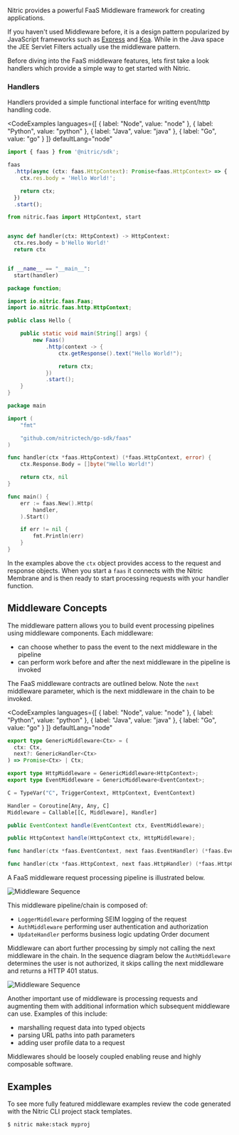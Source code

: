 Nitric provides a powerful FaaS Middleware framework for creating applications.

If you haven't used Middleware before, it is a design pattern popularized by JavaScript frameworks such as [Express](https://expressjs.com/) and [Koa](https://koajs.com/). While in the Java space the JEE Servlet Filters actually use the middleware pattern.

Before diving into the FaaS middleware features, lets first take a look handlers which provide a simple way to get started with Nitric.

### Handlers

Handlers provided a simple functional interface for writing event/http handling code.

<CodeExamples
	languages={[
	{
		label: "Node",
		value: "node"
	},
	{
		label: "Python",
		value: "python"
	},
	{
		label: "Java",
		value: "java"
	},
	{
		label: "Go",
		value: "go"
	}
	]}
	defaultLang="node"
>
<CodeExample lang="node">

```typescript
import { faas } from '@nitric/sdk';

faas
  .http(async (ctx: faas.HttpContext): Promise<faas.HttpContext> => {
    ctx.res.body = 'Hello World!';

    return ctx;
  })
  .start();
```

</CodeExample>
<CodeExample lang="python">

```python
from nitric.faas import HttpContext, start


async def handler(ctx: HttpContext) -> HttpContext:
  ctx.res.body = b'Hello World!'
  return ctx


if __name__ == "__main__":
  start(handler)
```

</CodeExample>
<CodeExample lang="java">

```java
package function;

import io.nitric.faas.Faas;
import io.nitric.faas.http.HttpContext;

public class Hello {

    public static void main(String[] args) {
        new Faas()
            .http(context -> {
        		ctx.getResponse().text("Hello World!");

        		return ctx;
			})
            .start();
    }
}
```

</CodeExample>
<CodeExample lang="go">

```go
package main

import (
	"fmt"

	"github.com/nitrictech/go-sdk/faas"
)

func handler(ctx *faas.HttpContext) (*faas.HttpContext, error) {
	ctx.Response.Body = []byte("Hello World!")

	return ctx, nil
}

func main() {
	err := faas.New().Http(
		handler,
	).Start()

	if err != nil {
		fmt.Println(err)
	}
}
```

</CodeExample>
</CodeExamples>

In the examples above the `ctx` object provides access to the request and response objects. When you start a `faas` it connects with the Nitric Membrane and is then ready to start processing requests with your handler function.

## Middleware Concepts

The middleware pattern allows you to build event processing pipelines using middleware components. Each middleware:

- can choose whether to pass the event to the next middleware in the pipeline
- can perform work before and after the next middleware in the pipeline is invoked

The FaaS middleware contracts are outlined below. Note the `next` middleware parameter, which is the next middleware in the chain to be invoked.

<CodeExamples
	languages={[
	{
		label: "Node",
		value: "node"
	},
	{
		label: "Python",
		value: "python"
	},
	{
		label: "Java",
		value: "java"
	},
	{
		label: "Go",
		value: "go"
	}
	]}
	defaultLang="node"
>
<CodeExample lang="node">

```typescript
export type GenericMiddleware<Ctx> = (
  ctx: Ctx,
  next?: GenericHandler<Ctx>
) => Promise<Ctx> | Ctx;

export type HttpMiddleware = GenericMiddleware<HttpContext>;
export type EventMiddleware = GenericMiddleware<EventContext>;
```

</CodeExample>
<CodeExample lang="python">

```python
C = TypeVar("C", TriggerContext, HttpContext, EventContext)

Handler = Coroutine[Any, Any, C]
Middleware = Callable[[C, Middleware], Handler]
```

</CodeExample>
<CodeExample lang="java">

```java
public EventContext handle(EventContext ctx, EventMiddleware);

public HttpContext handle(HttpContext ctx, HttpMiddleware);
```

</CodeExample>
<CodeExample lang="go">

```go
func handler(ctx *faas.EventContext, next faas.EventHandler) (*faas.EventContext, error)

func handler(ctx *faas.HttpContext, next faas.HttpHandler) (*faas.HttpContext, error)
```

</CodeExample>
</CodeExamples>

A FaaS middleware request processing pipeline is illustrated below.

<img src="../../../assets/img/middleware-sequence.svg" alt="Middleware Sequence" />

This middleware pipeline/chain is composed of:

- `LoggerMiddleware` performing SEIM logging of the request
- `AuthMiddleware` performing user authentication and authorization
- `UpdateHandler` performs business logic updating Order document

Middleware can abort further processing by simply not calling the next middleware in the chain. In the sequence diagram below the `AuthMiddleware` determines the user is not authorized, it skips calling the next middleware and returns a HTTP 401 status.

<img src="../../../assets/img/middleware-2.svg" alt="Middleware Sequence" />

Another important use of middleware is processing requests and augmenting them with additional information which subsequent middleware can use. Examples of this include:

- marshalling request data into typed objects
- parsing URL paths into path parameters
- adding user profile data to a request

Middlewares should be loosely coupled enabling reuse and highly composable software.

## Examples

To see more fully featured middleware examples review the code generated with the Nitric CLI project stack templates.

```bash
$ nitric make:stack myproj
```
